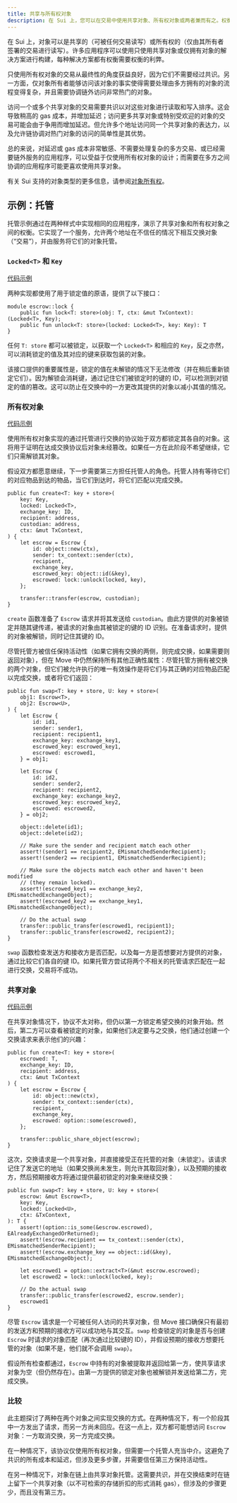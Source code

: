 ```yaml
---
title: 共享与所有权对象
description: 在 Sui 上，您可以在交易中使用共享对象、所有权对象或两者兼而有之。权衡每种方法的优势，以决定您项目的最佳方案。
---
```


在 Sui 上，对象可以是共享的（可被任何交易读写）或所有权的（仅由其所有者签署的交易进行读写）。许多应用程序可以使用只使用共享对象或仅拥有对象的解决方案进行构建，每种解决方案都有权衡需要权衡的利弊。

只使用所有权对象的交易从最终性的角度获益良好，因为它们不需要经过共识。另一方面，仅对象所有者能够访问该对象的事实使得需要处理由多方拥有的对象的流程变得复杂，并且需要协调链外访问非常热门的对象。

访问一个或多个共享对象的交易需要共识以对这些对象进行读取和写入排序。这会导致稍高的 gas 成本，并增加延迟；访问更多共享对象或特别受欢迎的对象的交易可能会由于争用而增加延迟。但允许多个地址访问同一个共享对象的表达力，以及允许链协调对热门对象的访问的简单性是其优势。

总的来说，对延迟或 gas 成本非常敏感、不需要处理复杂的多方交易、或已经需要链外服务的应用程序，可以受益于仅使用所有权对象的设计；而需要在多方之间协调的应用程序可能更喜欢使用共享对象。

有关 Sui 支持的对象类型的更多信息，请参阅[对象所有权](/concepts/object-ownership.mdx)。

## 示例：托管

托管示例通过在两种样式中实现相同的应用程序，演示了共享对象和所有权对象之间的权衡。它实现了一个服务，允许两个地址在不信任的情况下相互交换对象（“交易”），并由服务将它们的对象托管。

### `Locked<T>` 和 `Key`
[代码示例](https://github.com/MystenLabs/sui/blob/main/examples/move/escrow/sources/lock.move)

两种实现都使用了用于锁定值的原语，提供了以下接口：

```move
module escrow::lock {
    public fun lock<T: store>(obj: T, ctx: &mut TxContext): (Locked<T>, Key);
    public fun unlock<T: store>(locked: Locked<T>, key: Key): T
}
```

任何 `T: store` 都可以被锁定，以获取一个 `Locked<T>` 和相应的 `Key`，反之亦然，可以消耗锁定的值及其对应的键来获取包装的对象。

该接口提供的重要属性是，锁定的值在未解锁的情况下无法修改（并在稍后重新锁定它们）。因为解锁会消耗键，通过记住它们被锁定时的键的 ID，可以检测到对锁定的值的篡改。这可以防止在交换中的一方更改其提供的对象以减小其值的情况。

### 所有权对象

[代码示例](https://github.com/MystenLabs/sui/blob/main/examples/move/escrow/sources/owned.move)

使用所有权对象实现的通过托管进行交换的协议始于双方都锁定其各自的对象。这将用于证明在达成交换协议后对象未经篡改。如果任一方在此阶段不希望继续，它们只需解锁其对象。

假设双方都愿意继续，下一步需要第三方担任托管人的角色。托管人持有等待它们的对应物品到达的物品，当它们到达时，将它们匹配以完成交换。

```move
public fun create<T: key + store>(
    key: Key,
    locked: Locked<T>,
    exchange_key: ID,
    recipient: address,
    custodian: address,
    ctx: &mut TxContext,
) {
    let escrow = Escrow {
        id: object::new(ctx),
        sender: tx_context::sender(ctx),
        recipient,
        exchange_key,
        escrowed_key: object::id(&key),
        escrowed: lock::unlock(locked, key),
    };

    transfer::transfer(escrow, custodian);
}
```

`create` 函数准备了 `Escrow` 请求并将其发送给 `custodian`。由此方提供的对象被锁定并随其键传递，被请求的对象由其被锁定的键的 ID 识别。在准备请求时，提供的对象被解锁，同时记住其键的 ID。

尽管托管方被信任保持活动性（如果它拥有交换的两侧，则完成交换，如果需要则返回对象），但在 Move 中仍然保持所有其他正确性属性：尽管托管方拥有被交换的两个对象，但它们被允许执行的唯一有效操作是将它们与其正确的对应物品匹配以完成交换，或者将它们返回：


```move
public fun swap<T: key + store, U: key + store>(
    obj1: Escrow<T>,
    obj2: Escrow<U>,
) {
    let Escrow {
        id: id1,
        sender: sender1,
        recipient: recipient1,
        exchange_key: exchange_key1,
        escrowed_key: escrowed_key1,
        escrowed: escrowed1,
    } = obj1;

    let Escrow {
        id: id2,
        sender: sender2,
        recipient: recipient2,
        exchange_key: exchange_key2,
        escrowed_key: escrowed_key2,
        escrowed: escrowed2,
    } = obj2;

    object::delete(id1);
    object::delete(id2);

    // Make sure the sender and recipient match each other
    assert!(sender1 == recipient2, EMismatchedSenderRecipient);
    assert!(sender2 == recipient1, EMismatchedSenderRecipient);

    // Make sure the objects match each other and haven't been modified
    // (they remain locked).
    assert!(escrowed_key1 == exchange_key2, EMismatchedExchangeObject);
    assert!(escrowed_key2 == exchange_key1, EMismatchedExchangeObject);

    // Do the actual swap
    transfer::public_transfer(escrowed1, recipient1);
    transfer::public_transfer(escrowed2, recipient2);
}
```

`swap` 函数检查发送方和接收方是否匹配，以及每一方是否想要对方提供的对象，通过比较它们各自的键 ID。如果托管方尝试将两个不相关的托管请求匹配在一起进行交换，交易将不成功。

### 共享对象

[代码示例](https://github.com/MystenLabs/sui/blob/main/examples/move/escrow/sources/shared.move)

在共享对象情况下，协议不太对称，但仍以第一方锁定希望交换的对象开始。然后，第二方可以查看被锁定的对象，如果他们决定要与之交换，他们通过创建一个交换请求来表示他们的兴趣：

```move
public fun create<T: key + store>(
    escrowed: T,
    exchange_key: ID,
    recipient: address,
    ctx: &mut TxContext
) {
    let escrow = Escrow {
        id: object::new(ctx),
        sender: tx_context::sender(ctx),
        recipient,
        exchange_key,
        escrowed: option::some(escrowed),
    };

    transfer::public_share_object(escrow);
}
```

这次，交换请求是一个共享对象，并直接接受正在托管的对象（未锁定）。该请求记住了发送它的地址（如果交换尚未发生，则允许其取回对象），以及预期的接收方，然后预期接收方将通过提供最初锁定的对象来继续交换：

```move
public fun swap<T: key + store, U: key + store>(
    escrow: &mut Escrow<T>,
    key: Key,
    locked: Locked<U>,
    ctx: &TxContext,
): T {
    assert!(option::is_some(&escrow.escrowed), EAlreadyExchangedOrReturned);
    assert!(escrow.recipient == tx_context::sender(ctx), EMismatchedSenderRecipient);
    assert!(escrow.exchange_key == object::id(&key), EMismatchedExchangeObject);

    let escrowed1 = option::extract<T>(&mut escrow.escrowed);
    let escrowed2 = lock::unlock(locked, key);

    // Do the actual swap
    transfer::public_transfer(escrowed2, escrow.sender);
    escrowed1
}
```

尽管 `Escrow` 请求是一个可被任何人访问的共享对象，但 Move 接口确保只有最初的发送方和预期的接收方可以成功地与其交互。`swap` 检查锁定的对象是否与创建 `Escrow` 时请求的对象匹配（再次通过比较键的 ID），并假设预期的接收方想要托管的对象（如果不是，他们就不会调用 `swap`）。

假设所有检查都通过，`Escrow` 中持有的对象被提取并返回给第一方，使共享请求对象为空（但仍然存在）。由第一方提供的锁定对象也被解锁并发送给第二方，完成交换。

### 比较

此主题探讨了两种在两个对象之间实现交换的方式。在两种情况下，有一个阶段其中一方发出了请求，而另一方尚未回应。在这一点上，双方都可能想访问 `Escrow` 对象：一方取消交换，另一方完成交换。

在一种情况下，该协议仅使用所有权对象，但需要一个托管人充当中介。这避免了共识的所有成本和延迟，但涉及更多步骤，并需要信任第三方保持活动性。

在另一种情况下，对象在链上由共享对象托管。这需要共识，并在交换结束时在链上留下一个共享对象（以不可检索的存储折扣的形式消耗 gas），但涉及的步骤更少，而且没有第三方。
